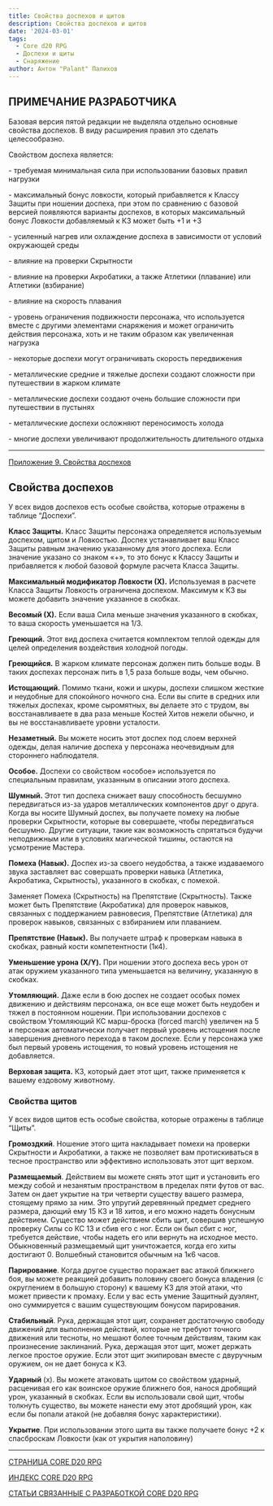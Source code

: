 ```yaml
---
title: Свойства доспехов и щитов
description: Свойства доспехов и щитов
date: '2024-03-01'
tags:
  - Core d20 RPG
  - Доспехи и щиты
  - Снаряжение
author: Антон "Palant" Палихов
---
```


## ПРИМЕЧАНИЕ РАЗРАБОТЧИКА

Базовая версия пятой редакции не выделяла отдельно основные свойства доспехов. В виду расширения правил это сделать целесообразно.

Свойством доспеха является:

\- требуемая минимальная сила при использовании базовых правил нагрузки

\- максимальный бонус ловкости, который прибавляется к Классу Защиты при ношении доспеха, при этом по сравнению с базовой версией появляются варианты доспехов, в которых максимальный бонус Ловкости добавляемый к КЗ может быть +1 и +3

\- усиленный нагрев или охлаждение доспеха в зависимости от условий окружающей среды

\- влияние на проверки Скрытности

\- влияние на проверки Акробатики, а также Атлетики (плавание) или Атлетики (взбирание)

\- влияние на скорость плавания

\- уровень ограничения подвижности персонажа, что используется вместе с другими элементами снаряжения и может ограничить действия персонажа, хоть и не таким образом как увеличенная нагрузка

\- некоторые доспехи могут ограничивать скорость передвижения

\- металлические средние и тяжелые доспехи создают сложности при путешествии в жарком климате

\- металлические доспехи создают очень большие сложности при путешествии в пустынях

\- металлические доспехи осложняют переносимость холода

\- многие доспехи увеличивают продолжительность длительного отдыха

---

[Приложение 9. Свойства доспехов](https://1drv.ms/w/s!Atcrhwwo1lBA5JxbD56vKFb_C_NgzA?e=tidAQX)

## Свойства доспехов
У всех видов доспехов есть особые свойства, которые отражены в таблице “Доспехи”.

**Класс Защиты.** Класс Защиты персонажа определяется используемым доспехом, щитом и Ловкостью. Доспех устанавливает ваш Класс Защиты равным значению указанному для этого  доспеха. Если значение указано со знаком «+», то это бонус к Классу Защиты и прибавляется к любой базовой формуле расчета Класса Защиты.

**Максимальный модификатор Ловкости (Х).** Используемая в расчете Класса Защиты Ловкость ограничена доспехом. Максимум к КЗ вы можете добавить значение указанное в скобках.

**Весомый (Х).** Если ваша Сила меньше значения указанного в скобках, то ваша скорость уменьшается на 1/3.

**Греющий.** Этот вид доспеха считается комплектом теплой одежды для целей определения воздействия холодной погоды.

**Греющийся.** В жарком климате персонаж должен пить больше воды. В таких доспехах персонаж пить в 1,5 раза больше воды, чем обычно.

**Истощающий.** Помимо ткани, кожи и шкуры, доспехи слишком жесткие и неудобные для спокойного ночного сна. Если вы спите в средних или тяжелых доспехах, кроме сыромятных, вы делаете это с трудом, вы восстанавливаете в два раза меньше Костей Хитов нежели обычно, и вы не восстанавливаете уровни усталости.

**Незаметный.** Вы можете носить этот доспех под слоем верхней одежды, делая наличие доспеха у персонажа неочевидным для стороннего наблюдателя.

**Особое.** Доспехи со свойством «особое» используется по специальным правилам, указанным в описании этого доспеха.

**Шумный.** Этот тип доспеха снижает вашу способность бесшумно передвигаться из-за ударов металлических компонентов друг о друга. Когда вы носите Шумный доспех, вы получаете помеху на любые проверки Скрытности, которые вы совершаете, чтобы передвигаться бесшумно. Другие ситуации, такие как возможность спрятаться будучи неподвижным или в условиях магической тишины, остаются на усмотрение Мастера.

**Помеха (Навык).** Доспех из-за своего неудобства, а также издаваемого звука заставляет вас совершать проверки навыка (Атлетика, Акробатика, Скрытность), указанного  в скобках, с помехой.

Заменяет Помеха (Скрытность) на Препятствие (Скрытность). Также может быть Препятствие (Акробатика) для проверок навыков, связанных с поддержанием равновесия, Препятствие (Атлетика) для проверок навыков, связанных с взбиранием или плаванием.

**Препятствие (Навык).** Вы получаете штраф к проверкам навыка в скобках, равный кости компетентности (1к4). 

**Уменьшение урона (Х/Y).** При ношении этого доспеха весь урон от атак оружием указанного типа уменьшается на величину, указанную в скобках.

**Утомляющий.** Даже если в бою доспех не создает особых помех движению и действиям персонажа, он все еще может быть неудобен и тяжел в постоянном ношении. При использовании доспехов с свойством Утомляющий КС марш-броска (forced march) увеличен на 5 и персонаж автоматически получает первый уровень истощения после завершения дневного перехода в таком доспехе. Если у персонажа уже был первый уровень истощения, то новый уровень истощения не добавляется.

**Верховая защита.** КЗ, который дает этот щит, также применяется к вашему ездовому животному.
### Свойства щитов
У всех видов щитов есть особые свойства, которые отражены в таблице “Щиты”.

**Громоздкий**. Ношение этого щита накладывает помехи на проверки Скрытности и Акробатики, а также не позволяет вам протискиваться в тесное пространство или эффективно использовать этот щит верхом. 

**Размещаемый**. Действием вы можете снять этот щит и установить его между собой и незанятым пространством в пределах пяти футов от вас. Затем он дает укрытие на три четверти существу вашего размера, стоящему прямо за ним. Это упругий деревянный предмет среднего размера, дающий ему 15 КЗ и 18 хитов, и его можно надеть бонусным действием. Существо может действием сбить щит, совершив успешную проверку Силы со КС 13 и сбив его с ног. Если он был сбит с ног, требуется действие, чтобы надеть его или вернуть на исходное место. Обыкновенный размещаемый щит уничтожается, когда его хиты достигают 0. Волшебный становится обычным на 1к6 часов.

**Парирование**. Когда другое существо поражает вас атакой ближнего боя, вы можете реакцией добавить половину своего бонуса владения (с округлением в большую сторону) к вашему КЗ для этой атаки, что может привести к промаху. Если у вас есть умение Защитный дуэлянт, оно суммируется с вашим существующим бонусом парирования.

**Стабильный**. Рука, держащая этот щит, сохраняет достаточную свободу движений для выполнения действий, которые не требуют точного движения или тесноты, но мешают более точным действиям, таким как произнесение заклинаний. Рука, держащая этот щит, может держать легкое простое оружие. Если этот щит экипирован вместе с двуручным оружием, он не дает бонуса к КЗ.

**Ударный** (x). Вы можете атаковать щитом со свойством ударный, расценивая его как воинское оружие ближнего боя, нанося дробящий урон, указанный в скобках. Если вы использовали свой щит, чтобы толкнуть существо, вы можете нанести ему этот дробящий урон, как если бы попали атакой (не добавляя бонус характеристики).

**Укрытие**. При использовании этого щита вы также получаете бонус +2 к спасброскам Ловкости (как от укрытия наполовину)


---

[СТРАНИЦА CORE D20 RPG](https://cyborgsandmages.com/cored20rpg/)

[ИНДЕКС CORE D20 RPG](https://cyborgsandmages.com/cored20rpg/1)

[СТАТЬИ СВЯЗАННЫЕ С РАЗРАБОТКОЙ CORE D20 RPG](https://cyborgsandmages.com/core-d20/1)
